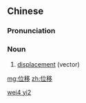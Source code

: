 ==Chinese==
{{zh-forms}}

===Pronunciation===
{{zh-pron
|m=wèiyí
|cat=n
}}

===Noun===
{{zh-noun}}

# [[displacement]] (vector)

[[Category:zh:Physics|wei4 yi2]]

[[mg:位移]]
[[zh:位移]]